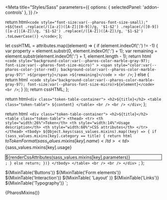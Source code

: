 

<Meta
  title="Styles/Sass"
  parameters={{
    options: { selectedPanel: 'addon-controls' },
  }}
/>

  return html`<code style="font-size:var(--pharos-font-size-small);"
    >$${text
      .replace(/([a-z])([A-Z]|[0-9])/g, '$1-$2')
      .replace(/([0-9])([a-z]|[A-Z])/g, '$1-$2')
      .replace(/([A-Z])([A-Z])/g, '$1-$2')
      .toLowerCase()}
  </code>`;
};

  let cssHTML = attributes.map((element) => {
    if (element.indexOf(':') != -1) {
      var property = element.substr(0, element.indexOf(':') + 1);
      var remaining = element.substr(element.indexOf(':') + 1, element.length - 1);
      return html` <code
          style="background-color:var(--pharos-color-marble-gray-97); font-size:var(--pharos-font-size-micro)"
        >
          <span
            style="color:var(--pharos-color-jstor-red); background-color:var(--pharos-color-marble-gray-97)"
            >${property}</span
          >${remaining}</code
        >
        <br />`;
    } else {
      return html` <code style="background-color:var(--pharos-color-marble-gray-97); font-size:var(--pharos-font-size-micro)>${element}</code>
        <br />`;
    }
  });
  return cssHTML;
};

  return html`
    <div class="token-table-container">
      <h2>${title}</h2>
      <table class="token-table">
        ${content}
      </table>
      <br />
      <br />
    </div>
  `;
};

  return html`
    <div class="token-table-container">
      <h2>${title}</h2>
      <table class="token-table">
        <thead>
          <tr>
            <th style="width:26%">Token</th>
            <th style="width:14%">Usage description</th>
            <th style="width:60%">CSS attributes</th>
          </tr>
        </thead>
        <tbody>
          ${Object.keys(sass_values.mixins).map((key) => {
            if (sass_values.mixins[key].category == title) {
              return html`
                <tr>
                  <td>${toTokenFormat(sass_values.mixins[key].name)}</td>
                  <td>${sass_values.mixins[key].usage}</td>
                  <td>
                    <div
                      style="background-color:var(--pharos-color-marble-gray-97); border-style: solid; border-color: var(--pharos-color-marble-gray-80); padding-bottom:var(--pharos-spacing-one-eighth-x); border-width: 1px"
                    >
                      ${renderCssAttributes(sass_values.mixins[key].parameters)}
                    </div>
                  </td>
                </tr>
              `;
            } else return;
          })}
        </tbody>
      </table>
      <br />
      <br />
    </div>
  `;
};

  ${MixinTable('Buttons')} ${MixinTable('Form elements')} ${MixinTable('Interaction')} ${MixinTable(
    'Layout'
  )} ${MixinTable('Links')} ${MixinTable('Typography')}
`;

<Canvas withToolbar>
  <Story name="Mixins">{PharosMixins()}</Story>
</Canvas>
